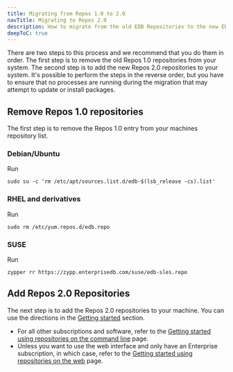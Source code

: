 ```yaml
---
title: Migrating from Repos 1.0 to 2.0
navTitle: Migrating to Repos 2.0
description: How to migrate from the old EDB Repositories to the new EDB Repositories
deepToC: true
---
```


There are two steps to this process and we recommend that you do them in order. The first step is to remove the old Repos 1.0 repositories from your system. The second step is to add the new Repos 2.0 repositories to your system. It's possible to perform the steps in the reverse order, but you have to ensure that no processes are running during the migration that may attempt to update or install packages. 

## Remove Repos 1.0 repositories

The first step is to remove the Repos 1.0 entry from your machines repository list.

### Debian/Ubuntu

Run

```
sudo su -c 'rm /etc/apt/sources.list.d/edb-$(lsb_release -cs).list'
```


### RHEL and derivatives

Run

```
sudo rm /etc/yum.repos.d/edb.repo
```


### SUSE

Run

```
zypper rr https://zypp.enterprisedb.com/suse/edb-sles.repo
```


## Add Repos 2.0 Repositories

The next step is to add the Repos 2.0 repositories to your machine. You can use the directions in the [Getting started](../getting_started) section. 

* For all other subscriptions and software, refer to the [Getting started using repositories on the command line](../getting_started/with_cli) page.
* Unless you want to use the web interface and only have an Enterprise subscription, in which case, refer to the [Getting started using repositories on the web](../getting_started/with_web) page. 








